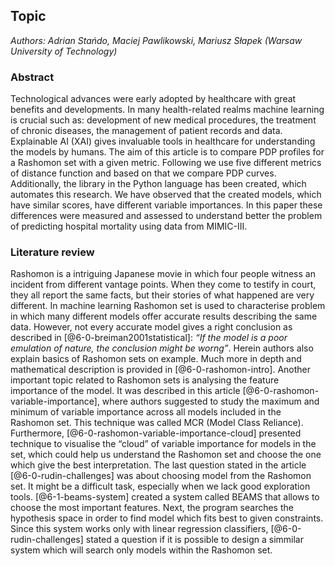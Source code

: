 ## Topic

*Authors: Adrian Stańdo, Maciej Pawlikowski, Mariusz Słapek (Warsaw University of Technology)*

### Abstract

Technological advances were early adopted by healthcare with great benefits and developments. In many health-related realms machine learning is crucial such as: development of new medical procedures, the treatment of chronic diseases, the management of patient records and data. Explainable AI (XAI) gives invaluable tools in healthcare for understanding the models by humans. 
The aim of this article is to compare PDP profiles for a Rashomon set with a given metric. Following we use five different metrics of distance function and based on that we compare PDP curves. 
Additionally, the library in the Python language has been created, which automates this research. We have observed that the created models, which have similar scores, have different variable importances.
In this paper these differences were measured and assessed to understand better the problem of predicting hospital mortality using data from MIMIC-III.


### Literature review

Rashomon is a intriguing Japanese movie in which four people witness an incident from different vantage points. When they come to testify in court, they all report the same facts, but their stories of what happened are very different.
In machine learning Rashomon set is used to characterise problem in which many different models offer accurate results describing the same data.
However, not every accurate model gives a right conclusion as described in [@6-0-breiman2001statistical]: *"If the model is a poor emulation of nature, the conclusion might be worng"*. Herein authors also explain basics of Rashomon sets on example. Much more in depth and mathematical description is provided in [@6-0-rashomon-intro].
Another important topic related to Rashomon sets is analysing the feature importance of the model. It was described in this article [@6-0-rashomon-variable-importance], where authors suggested to study the maximum and minimum of variable importance across all models included in the Rashomon set. This technique was called MCR (Model Class Reliance). 
Furthermore, [@6-0-rashomon-variable-importance-cloud] presented technique to visualise the "cloud" of variable importance for models in the set, which could help us understand the Rashomon set and choose the one which give the best interpretation. The last question stated in the article [@6-0-rudin-challenges] was about choosing model from the Rashomon set. It might be a difficult task, especially when we lack good exploration tools. 
[@6-1-beams-system] created a system called BEAMS that allows to choose the most important features. Next, the program searches the hypothesis space in order to find model which fits best to given constraints. Since this system works only with linear regression classifiers, [@6-0-rudin-challenges] stated a question if it is possible to design a simmilar system which will search only models within the Rashomon set.
